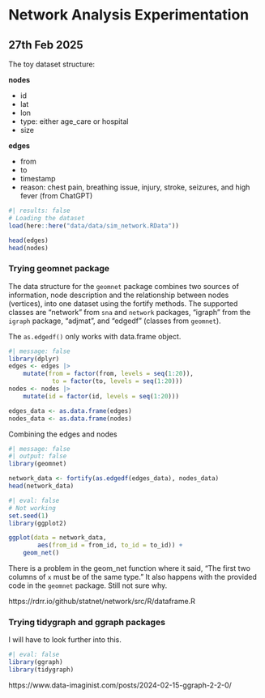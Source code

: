 # Network Analysis Experimentation

## 27th Feb 2025

The toy dataset structure:

**nodes**

- id
- lat
- lon
- type: either age_care or hospital
- size

**edges**

- from
- to
- timestamp
- reason: chest pain, breathing issue, injury, stroke, seizures, and high fever (from ChatGPT)


```r
#| results: false
# Loading the dataset
load(here::here("data/data/sim_network.RData"))
```

```r
head(edges)
head(nodes)
```

### Trying geomnet package

The data structure for the `geomnet` package combines two sources of information, node description and the relationship between nodes (vertices), into one dataset using the fortify methods. The supported classes are "network" from `sna` and `network` packages, "igraph" from the `igraph` package, "adjmat", and "edgedf" (classes from `geomnet`).

The `as.edgedf()` only works with data.frame object.

```r
#| message: false
library(dplyr)
edges <- edges |>
    mutate(from = factor(from, levels = seq(1:20)),
            to = factor(to, levels = seq(1:20)))
nodes <- nodes |>
    mutate(id = factor(id, levels = seq(1:20)))

edges_data <- as.data.frame(edges)
nodes_data <- as.data.frame(nodes)
```

Combining the edges and nodes

```r
#| message: false
#| output: false
library(geomnet)

network_data <- fortify(as.edgedf(edges_data), nodes_data)
head(network_data)
```

```r
#| eval: false
# Not working
set.seed(1)
library(ggplot2)

ggplot(data = network_data, 
        aes(from_id = from_id, to_id = to_id)) +
    geom_net()
```

There is a problem in the geom_net function where it said, "The first two columns of `x` must be of the same type." It also happens with the provided code in the `geomnet` package. Still not sure why.

https://rdrr.io/github/statnet/network/src/R/dataframe.R


### Trying tidygraph and ggraph packages

I will have to look further into this.

```r
#| eval: false
library(ggraph)
library(tidygraph)
```

https://www.data-imaginist.com/posts/2024-02-15-ggraph-2-2-0/